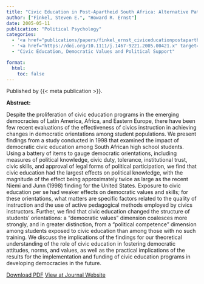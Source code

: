 ```yaml
---
title: "Civic Education in Post-Apartheid South Africa: Alternative Paths to the Development of Political Knowledge and Democratic Values"
author: ["Finkel, Steven E.", "Howard R. Ernst"]
date: 2005-05-11
publication: "Political Psychology"
categories:
  - '<a href="publications/papers/finkel_ernst_civiceducationpostapartheid_2005.pdf" target="_blank">PDF</a>'
  - '<a href="https://doi.org/10.1111/j.1467-9221.2005.00421.x" target="_blank">Journal</a>'
  - "Civic Education, Democratic Values and Political Support"

format:
  html:
    toc: false
---
```


Published by {{< meta publication >}}.

**Abstract:**

::: justify-text
Despite the proliferation of civic education programs in the emerging democracies of Latin America, Africa, and Eastern Europe, there have been few recent evaluations of the effectiveness of civics instruction in achieving changes in democratic orientations among student populations. We present findings from a study conducted in 1998 that examined the impact of democratic civic education among South African high school students. Using a battery of items to gauge democratic orientations, including measures of political knowledge, civic duty, tolerance, institutional trust, civic skills, and approval of legal forms of political participation, we find that civic education had the largest effects on political knowledge, with the magnitude of the effect being approximately twice as large as the recent Niemi and Junn (1998) finding for the United States. Exposure to civic education per se had weaker effects on democratic values and skills; for these orientations, what matters are specific factors related to the quality of instruction and the use of active pedagogical methods employed by civics instructors. Further, we find that civic education changed the structure of students’ orientations: a “democratic values” dimension coalesces more strongly, and in greater distinction, from a “political competence” dimension among students exposed to civic education than among those with no such training. We discuss the implications of the findings for our theoretical understanding of the role of civic education in fostering democratic attitudes, norms, and values, as well as the practical implications of the results for the implementation and funding of civic education programs in developing democracies in the future.
:::

[Download PDF](papers/finkel_ernst_civiceducationpostapartheid_2005.pdf){.btn .btn-outline-success target="_blank"} [View at Journal Website](https://doi.org/10.1111/j.1467-9221.2005.00421.x){.btn .btn-outline-success target="_blank"}
